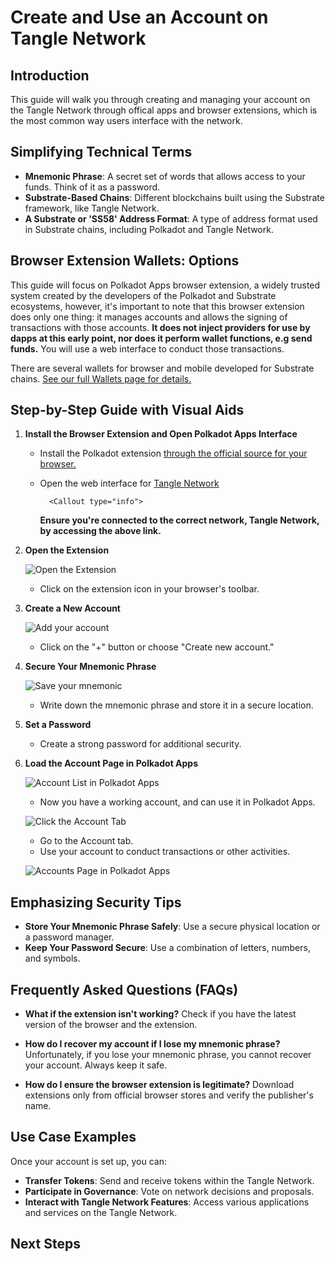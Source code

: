 
# Create and Use an Account on Tangle Network

## Introduction

This guide will walk you through creating and managing your account on the Tangle Network through offical apps and browser extensions, which is the most common way users interface with the network.

## Simplifying Technical Terms

- **Mnemonic Phrase**: A secret set of words that allows access to your funds. Think of it as a password.
- **Substrate-Based Chains**: Different blockchains built using the Substrate framework, like Tangle Network.
- **A Substrate or 'SS58' Address Format**: A type of address format used in Substrate chains, including Polkadot and Tangle Network.

## Browser Extension Wallets: Options

This guide will focus on Polkadot Apps browser extension, a widely trusted system created by the developers of the Polkadot and Substrate ecosystems, however, it's important to note that this browser extension does only one thing: it manages accounts and allows the signing of transactions with those accounts. **It does not inject providers for use by dapps at this early point, nor does it perform wallet functions, e.g send funds.** You will use a web interface to conduct those transactions.

There are several wallets for browser and mobile developed for Substrate chains. [See our full Wallets page for details.](/wallets.mdx)

## Step-by-Step Guide with Visual Aids

1.  **Install the Browser Extension and Open Polkadot Apps Interface**

    - Install the Polkadot extension [through the official source for your browser.](https://polkadot.js.org/extension/)
    - Open the web interface for [Tangle Network](https://polkadot.js.org/apps/?rpc=wss%3A%2F%2Ftestnet-rpc.tangle.tools#/explorer)

            <Callout type="info">

      **Ensure you're connected to the correct network, Tangle Network, by accessing the above link.**

      </Callout>

2.  **Open the Extension**

    ![Open the Extension](../../../images/use/post-install.png)

    - Click on the extension icon in your browser's toolbar.

3.  **Create a New Account**

    ![Add your account](../../../images/use/add-account.png)

    - Click on the "+" button or choose "Create new account."

4.  **Secure Your Mnemonic Phrase**

    ![Save your mnemonic](../../../images/use/mnemonic.png)

    - Write down the mnemonic phrase and store it in a secure location.

5.  **Set a Password**

    - Create a strong password for additional security.

6.  **Load the Account Page in Polkadot Apps**

    ![Account List in Polkadot Apps](../../../images/use/account-app-list.png)

    - Now you have a working account, and can use it in Polkadot Apps.

    ![Click the Account Tab](../../../images/use/account-tab.png)

    - Go to the Account tab.
    - Use your account to conduct transactions or other activities.

    ![Accounts Page in Polkadot Apps](../../../images/use/account-tab-in-page.png)

## Emphasizing Security Tips

- **Store Your Mnemonic Phrase Safely**: Use a secure physical location or a password manager.
- **Keep Your Password Secure**: Use a combination of letters, numbers, and symbols.

## Frequently Asked Questions (FAQs)

- **What if the extension isn't working?**
  Check if you have the latest version of the browser and the extension.

- **How do I recover my account if I lose my mnemonic phrase?**
  Unfortunately, if you lose your mnemonic phrase, you cannot recover your account. Always keep it safe.

- **How do I ensure the browser extension is legitimate?**
  Download extensions only from official browser stores and verify the publisher's name.

## Use Case Examples

Once your account is set up, you can:

- **Transfer Tokens**: Send and receive tokens within the Tangle Network.
- **Participate in Governance**: Vote on network decisions and proposals.
- **Interact with Tangle Network Features**: Access various applications and services on the Tangle Network.

## Next Steps

<CommonActions />
